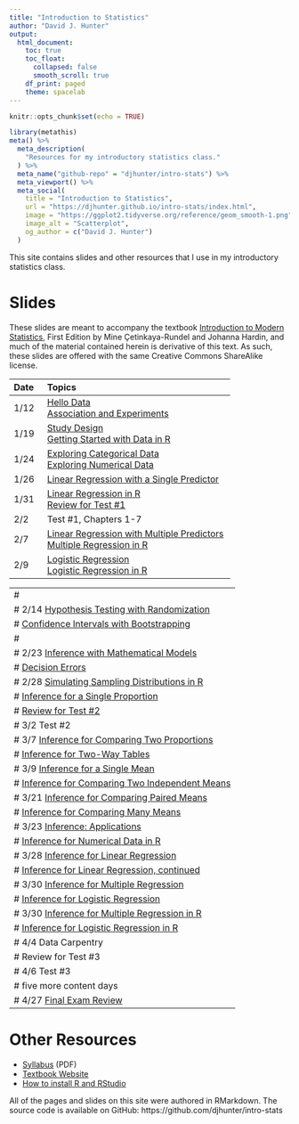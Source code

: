 ```yaml
---
title: "Introduction to Statistics"
author: "David J. Hunter"
output:
  html_document:
    toc: true
    toc_float:
      collapsed: false
      smooth_scroll: true
    df_print: paged
    theme: spacelab
---
```


```r
knitr::opts_chunk$set(echo = TRUE)
```

```r
library(metathis)
meta() %>%
  meta_description(
    "Resources for my introductory statistics class."
  ) %>%
  meta_name("github-repo" = "djhunter/intro-stats") %>%
  meta_viewport() %>%
  meta_social(
    title = "Introduction to Statistics",
    url = "https://djhunter.github.io/intro-stats/index.html",
    image = "https://ggplot2.tidyverse.org/reference/geom_smooth-1.png",
    image_alt = "Scatterplot",
    og_author = c("David J. Hunter")
  )
```

This site contains slides and other resources that I use in my introductory statistics class.

# Slides 

These slides are meant to accompany the textbook [Introduction to Modern Statistics](https://openintro-ims.netlify.app/), First Edition by Mine Çetinkaya-Rundel and Johanna Hardin, and much of the material contained herein is derivative of this text. As such, these slides are offered with the same Creative Commons ShareAlike license.

| Date | Topics |
|:---- |:-------------------------- |
| 1/12 | [Hello Data](slides/01-hellodata.html) <br> [Association and Experiments](slides/01b-association.html) |
| 1/19 | [Study Design](slides/02-studydesign.html) <br> [Getting Started with Data in R](slides/03-intro_data_R.html) |
| 1/24 | [Exploring Categorical Data](slides/04-catdata.html) <br> [Exploring Numerical Data](slides/05-numdata.html) |
| 1/26 | [Linear Regression with a Single Predictor](slides/07a-lin_regression.html) |
| 1/31 | [Linear Regression in R](slides/07b-linear_regression_R.html) <br> [Review for Test #1](slides/07c-test1review.html) |
| 2/2 | Test #1, Chapters 1-7 |
| 2/7 | [Linear Regression with Multiple Predictors](slides/08-multi_regression.html) <br> [Multiple Regression in R](slides/10-regression_R.html) |
| 2/9 | [Logistic Regression](slides/09-logit_regression.html) <br> [Logistic Regression in R](slides/09b-logit_reg_R.html) |

---
#
# 2/14 [Hypothesis Testing with Randomization](slides/11-hypoth_random.html)
#  [Confidence Intervals with Bootstrapping](slides/12-bootstrap_ci.html)
# 
# 2/23 [Inference with Mathematical Models](slides/13-math_models.html)
# [Decision Errors](slides/14-decision_errors.html) 
# 2/28 [Simulating Sampling Distributions in R](slides/15-samp_dist_R.html) 
#  [Inference for a Single Proportion](slides/16-infer_1prop.html) 
#  [Review for Test #2](slides/18b-test3review.html) 
# 3/2 Test #2
# 3/7 [Inference for Comparing Two Proportions](slides/17-infer_2prop.html) 
#  [Inference for Two-Way Tables](slides/18-infer_chisquare.html) 
# 3/9 [Inference for a Single Mean](slides/19-infer_onemean.html)
#  [Inference for Comparing Two Independent Means](slides/20-infer_twomean.html)
# 3/21 [Inference for Comparing Paired Means](slides/21-infer_pairedmean.html)
#  [Inference for Comparing Many Means](slides/22-infer_manymeans.html)
# 3/23 [Inference: Applications](slides/23-applications_infer.html) 
#  [Inference for Numerical Data in R](slides/23b-num_infer_R.html)
# 3/28 [Inference for Linear Regression](slides/24a-infer_regression.html) 
#  [Inference for Linear Regression, continued](slides/24b-infer_regression.html)
# 3/30 [Inference for Multiple Regression](slides/25-infer_multiple.html) 
#  [Inference for Logistic Regression](slides/26-infer_logistic.html)
# 3/30 [Inference for Multiple Regression in R](slides/27-mariokart.html)
#  [Inference for Logistic Regression in R](slides/27b-nbarookies.html)
# 4/4 Data Carpentry
# Review for Test #3
# 4/6 Test #3
# five more content days
# 4/27 [Final Exam Review](slides/27c-test4review.html)
---

# Other Resources

- [Syllabus](syllabus/ma005hunterS23.pdf) (PDF)
- [Textbook Website](https://openintro-ims.netlify.app/)
- [How to install R and RStudio](slides/installRStudio.html)

All of the pages and slides on this site were authored in RMarkdown.  The source code is available on GitHub: https://github.com/djhunter/intro-stats

